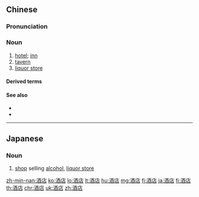 ==Chinese==
{{zh-forms}}

===Pronunciation===
{{zh-pron
|m=jiǔdiàn
|c=zau2 dim3
|h=pfs=chiú-tiam
|md=ciū-dáing
|mn=chiú-tiàm
|w=2jieu ti
|cat=n
}}

===Noun===
{{zh-noun}}

# [[hotel]]; [[inn]] {{zh-mw|m:家}}
# [[tavern]] {{zh-mw|m:家}}
# [[liquor store]] {{zh-mw|m:家}}

====Derived terms====
{{zh-der|膠囊酒店|酒店業}}

====See also====
* {{zh-l|賓館}}
* {{zh-l|酒家}}

{{zh-cat|Intermediate}}

----

==Japanese==
{{ja-kanjitab}}

===Noun===
{{ja-noun|さかだな}}

# [[shop]] selling [[alcohol]], [[liquor store]]

[[zh-min-nan:酒店]]
[[ko:酒店]]
[[lo:酒店]]
[[lt:酒店]]
[[hu:酒店]]
[[mg:酒店]]
[[fj:酒店]]
[[ja:酒店]]
[[fi:酒店]]
[[th:酒店]]
[[chr:酒店]]
[[uk:酒店]]
[[zh:酒店]]